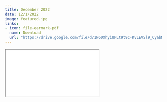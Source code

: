 ```yaml
---
title: December 2022
date: 12/1/2022
image: featured.jpg 
links:
- icon: file-earmark-pdf
  name: Download
  url: "https://drive.google.com/file/d/1N60XhyiUPLt9t9C-KvLEVSl9_CyabM32/view?usp=sharing"
---
```



```{=html}
<iframe class="news ar4x3" src="dec2022.Rhtml" title="December Newsletter"></iframe>
```